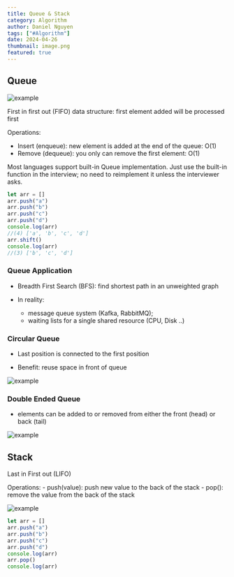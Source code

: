 ```yaml
---
title: Queue & Stack
category: Algorithm
author: Daniel Nguyen
tags: ["#Algorithm"]
date: 2024-04-26
thumbnail: image.png
featured: true
---
```


## Queue

![example](./1.png 'example')

First in first out (FIFO) data structure: first element added will be processed first 

Operations: 
- Insert (enqueue): new element is added at the end of the queue: O(1) 
- Remove (dequeue): you only can remove the first element: O(1)

Most languages support built-in Queue implementation. Just use the built-in function in the interview; no need to reimplement it unless the interviewer asks.

```javascript
let arr = []
arr.push("a")
arr.push("b")
arr.push("c")
arr.push("d")
console.log(arr)
//(4) ['a', 'b', 'c', 'd']
arr.shift()
console.log(arr)
//(3) ['b', 'c', 'd']
```

### Queue Application

- Breadth First Search (BFS): find shortest path in an unweighted graph

- In reality: 
    - message queue system (Kafka, RabbitMQ); 
    - waiting lists for a single shared resource (CPU, Disk ..)

### Circular Queue

- Last position is connected to the first position 

- Benefit: reuse space in front of queue

![example](./2.png 'example')

### Double Ended Queue

- elements can be added to or removed from either the front (head) or back (tail)

![example](./3.png 'example')

## Stack

Last in First out (LIFO) 

Operations: 
    - push(value): push new value to the back of the stack 
    - pop(): remove the value from the back of the stack 

![example](./4.png 'example')

```javascript
let arr = []
arr.push("a")
arr.push("b")
arr.push("c")
arr.push("d")
console.log(arr)
arr.pop()
console.log(arr)
```